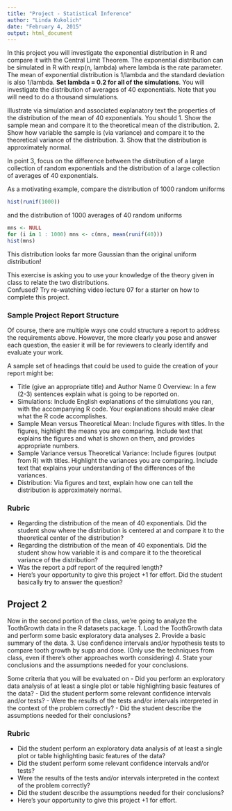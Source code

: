 ```yaml
---
title: "Project - Statistical Inference"
author: "Linda Kukolich"
date: "February 4, 2015"
output: html_document
---
```

In this project you will investigate the exponential distribution in R and compare it with the Central Limit Theorem. The exponential distribution can be simulated in R with rexp(n, lambda) where lambda is the rate parameter. The mean of exponential distribution is 1/lambda and the standard deviation is also 1/lambda. **Set lambda = 0.2 for all of the simulations**. You will investigate the distribution of averages of 40 exponentials. Note that you will need to do a thousand simulations.

Illustrate via simulation and associated explanatory text the properties of the distribution of the mean of 40 exponentials.  You should
1. Show the sample mean and compare it to the theoretical mean of the distribution.
2. Show how variable the sample is (via variance) and compare it to the theoretical variance of the distribution.
3. Show that the distribution is approximately normal.

In point 3, focus on the difference between the distribution of a large collection of random exponentials and the distribution of a large collection of averages of 40 exponentials. 

As a motivating example, compare the distribution of 1000 random uniforms
```r
hist(runif(1000))
```

and the distribution of 1000 averages of 40 random uniforms
```r
mns <- NULL
for (i in 1 : 1000) mns <- c(mns, mean(runif(40)))
hist(mns)
```

This distribution looks far more Gaussian than the original uniform distribution!


This exercise is asking you to use your knowledge of the theory given in class to relate the two distributions.  
Confused?  Try re-watching video lecture 07 for a starter on how to complete this project.


### Sample Project Report Structure

Of course, there are multiple ways one could structure a report to address the requirements above.  However, the more clearly you pose and answer each question, the easier it will be for reviewers to clearly identify and evaluate your work. 

A sample set of headings that could be used to guide the creation of your report might be:

- Title (give an appropriate title) and Author Name
0 Overview: In a few (2-3) sentences explain what is going to be reported on.
- Simulations: Include English explanations of the simulations you ran, with the accompanying R code. Your explanations should make clear what the R code accomplishes.
- Sample Mean versus Theoretical Mean: Include figures with titles. In the figures, highlight the means you are comparing. Include text that explains the figures and what is shown on them, and provides appropriate numbers.
- Sample Variance versus Theoretical Variance: Include figures (output from R) with titles. Highlight the variances you are comparing. Include text that explains your understanding of the differences of the variances.
- Distribution: Via figures and text, explain how one can tell the distribution is approximately normal.

### Rubric

- Regarding the distribution of the mean of 40 exponentials. Did the student show where the distribution is centered at and compare it  to the theoretical center of the distribution?
- Regarding the distribution of the mean of 40 exponentials. Did the student show how variable it is and compare it to the theoretical variance of the distribution?
- Was the report a pdf report of the required length?
- Here's your opportunity to give this project +1 for effort. Did the student basically try to answer the question?

## Project 2
Now in the second portion of the class, we're going to analyze the ToothGrowth data in the R datasets package. 
1. Load the ToothGrowth data and perform some basic exploratory data analyses 
2. Provide a basic summary of the data.
3. Use confidence intervals and/or hypothesis tests to compare tooth growth by supp and dose. (Only use the techniques from class, even if there's other approaches worth considering)
4. State your conclusions and the assumptions needed for your conclusions. 

Some criteria that you will be evaluated on
- Did you  perform an exploratory data analysis of at least a single plot or table highlighting basic features of the data?
- Did the student perform some relevant confidence intervals and/or tests?
- Were the results of the tests and/or intervals interpreted in the context of the problem correctly? 
- Did the student describe the assumptions needed for their conclusions?

### Rubric
- Did the student perform an exploratory data analysis of at least a single plot or table highlighting basic features of the data?
- Did the student perform some relevant confidence intervals and/or tests?
- Were the results of the tests and/or intervals interpreted in the context of the problem correctly?
- Did the student describe the assumptions needed for their conclusions?
- Here's your opportunity to give this project +1 for effort. 
